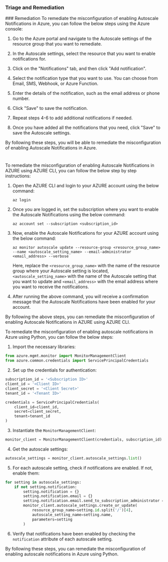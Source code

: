 
### Triage and Remediation
<Tabs>
<Tab title='Remediation'>
### Remediation

<AccordionGroup>
<Accordion title='Using Console' defaultOpen='true'>
To remediate the misconfiguration of enabling Autoscale Notifications in Azure, you can follow the below steps using the Azure console:

1. Go to the Azure portal and navigate to the Autoscale settings of the resource group that you want to remediate.

2. In the Autoscale settings, select the resource that you want to enable notifications for.

3. Click on the "Notifications" tab, and then click "Add notification".

4. Select the notification type that you want to use. You can choose from Email, SMS, Webhook, or Azure Function.

5. Enter the details of the notification, such as the email address or phone number.

6. Click "Save" to save the notification.

7. Repeat steps 4-6 to add additional notifications if needed.

8. Once you have added all the notifications that you need, click "Save" to save the Autoscale settings.

By following these steps, you will be able to remediate the misconfiguration of enabling Autoscale Notifications in Azure.

#
</Accordion>

<Accordion title='Using CLI'>
To remediate the misconfiguration of enabling Autoscale Notifications in AZURE using AZURE CLI, you can follow the below step by step instructions:

1. Open the AZURE CLI and login to your AZURE account using the below command:
   
   `az login`

2. Once you are logged in, set the subscription where you want to enable the Autoscale Notifications using the below command:
   
   `az account set --subscription <subscription_id>`

3. Now, enable the Autoscale Notifications for your AZURE account using the below command:
   
   `az monitor autoscale update --resource-group <resource_group_name> --name <autoscale_setting_name> --email-administrator <email_address> --verbose`

   Here, replace the `<resource_group_name>` with the name of the resource group where your Autoscale setting is located, `<autoscale_setting_name>` with the name of the Autoscale setting that you want to update and `<email_address>` with the email address where you want to receive the notifications.

4. After running the above command, you will receive a confirmation message that the Autoscale Notifications have been enabled for your account.

By following the above steps, you can remediate the misconfiguration of enabling Autoscale Notifications in AZURE using AZURE CLI.
</Accordion>

<Accordion title='Using Python'>
To remediate the misconfiguration of enabling autoscale notifications in Azure using Python, you can follow the below steps:

1. Import the necessary libraries:

```python
from azure.mgmt.monitor import MonitorManagementClient
from azure.common.credentials import ServicePrincipalCredentials
```

2. Set up the credentials for authentication:

```python
subscription_id = '<Subscription ID>'
client_id = '<Client ID>'
client_secret = '<Client Secret>'
tenant_id = '<Tenant ID>'

credentials = ServicePrincipalCredentials(
    client_id=client_id,
    secret=client_secret,
    tenant=tenant_id
)
```

3. Instantiate the `MonitorManagementClient`:

```python
monitor_client = MonitorManagementClient(credentials, subscription_id)
```

4. Get the autoscale settings:

```python
autoscale_settings = monitor_client.autoscale_settings.list()
```

5. For each autoscale setting, check if notifications are enabled. If not, enable them:

```python
for setting in autoscale_settings:
    if not setting.notification:
        setting.notification = {}
        setting.notification.email = {}
        setting.notification.email.send_to_subscription_administrator = True
        monitor_client.autoscale_settings.create_or_update(
            resource_group_name=setting.id.split('/')[4],
            autoscale_setting_name=setting.name,
            parameters=setting
        )
```

6. Verify that notifications have been enabled by checking the `notification` attribute of each autoscale setting.

By following these steps, you can remediate the misconfiguration of enabling autoscale notifications in Azure using Python.
</Accordion>

</AccordionGroup>
</Tab>
</Tabs>
